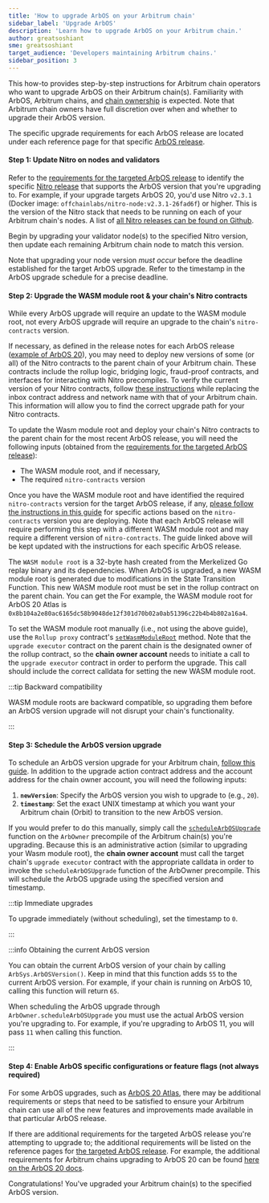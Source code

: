 ```yaml
---
title: 'How to upgrade ArbOS on your Arbitrum chain'
sidebar_label: 'Upgrade ArbOS'
description: 'Learn how to upgrade ArbOS on your Arbitrum chain.'
author: greatsoshiant
sme: greatsoshiant
target_audience: 'Developers maintaining Arbitrum chains.'
sidebar_position: 3
---
```


This how-to provides step-by-step instructions for Arbitrum chain operators who want to upgrade ArbOS on their Arbitrum chain(s). Familiarity with ArbOS, Arbitrum chains, and [chain ownership](/launch-arbitrum-chain/04-maintain-your-chain/03-ownership-structure-access-control.mdx) is expected. Note that Arbitrum chain owners have full discretion over when and whether to upgrade their ArbOS version.

The specific upgrade requirements for each ArbOS release are located under each reference page for that specific [ArbOS release](/run-arbitrum-node/arbos-releases/01-overview.mdx#list-of-available-arbos-releases).

#### Step 1: Update Nitro on nodes and validators

Refer to the [requirements for the targeted ArbOS release](/run-arbitrum-node/arbos-releases/01-overview.mdx) to identify the specific [Nitro release](https://github.com/OffchainLabs/nitro/releases/) that supports the ArbOS version that you're upgrading to. For example, if your upgrade targets ArbOS 20, you'd use Nitro `v2.3.1` (Docker image: `offchainlabs/nitro-node:v2.3.1-26fad6f`) or higher. This is the version of the Nitro stack that needs to be running on each of your Arbitrum chain's nodes. A list of [all Nitro releases can be found on Github](https://github.com/OffchainLabs/nitro/releases).

Begin by upgrading your validator node(s) to the specified Nitro version, then update each remaining Arbitrum chain node to match this version.

Note that upgrading your node version _must occur_ before the deadline established for the target ArbOS upgrade. Refer to the timestamp in the ArbOS upgrade schedule for a precise deadline.

#### Step 2: Upgrade the WASM module root & your chain's Nitro contracts

While every ArbOS upgrade will require an update to the WASM module root, not every ArbOS upgrade will require an upgrade to the chain's `nitro-contracts` version.

If necessary, as defined in the release notes for each ArbOS release ([example of ArbOS 20](/run-arbitrum-node/arbos-releases/arbos20.mdx)), you may need to deploy new versions of some (or all) of the Nitro contracts to the parent chain of your Arbitrum chain. These contracts include the rollup logic, bridging logic, fraud-proof contracts, and interfaces for interacting with Nitro precompiles. To verify the current version of your Nitro contracts, follow [these instructions](https://github.com/OffchainLabs/orbit-actions/blob/main/README.md#check-version-and-upgrade-path) while replacing the inbox contract address and network name with that of your Arbitrum chain. This information will allow you to find the correct upgrade path for your Nitro contracts.

To update the Wasm module root and deploy your chain's Nitro contracts to the parent chain for the most recent ArbOS release, you will need the following inputs (obtained from the [requirements for the targeted ArbOS release](/run-arbitrum-node/arbos-releases/01-overview.mdx)):

- The WASM module root, and if necessary,
- The required `nitro-contracts` version

Once you have the WASM module root and have identified the required `nitro-contracts` version for the target ArbOS release, if any, [please follow the instructions in this guide](https://github.com/OffchainLabs/orbit-actions?tab=readme-ov-file#nitro-contracts-upgrades) for specific actions based on the `nitro-contracts` version you are deploying. Note that each ArbOS release will require performing this step with a different WASM module root and may require a different version of `nitro-contracts`. The guide linked above will be kept updated with the instructions for each specific ArbOS release.

The `WASM module root` is a 32-byte hash created from the Merkelized Go replay binary and its dependencies. When ArbOS is upgraded, a new WASM module root is generated due to modifications in the State Transition Function. This new WASM module root must be set in the rollup contract on the parent chain. You can get the For example, the WASM module root for ArbOS 20 Atlas is `0x8b104a2e80ac6165dc58b9048de12f301d70b02a0ab51396c22b4b4b802a16a4`.

To set the WASM module root manually (i.e., not using the above guide), use the `Rollup proxy` contract's [`setWasmModuleRoot`](https://github.com/OffchainLabs/nitro-contracts/blob/38a70a5e14f8b52478eb5db08e7551a82ced14fe/src/rollup/RollupAdminLogic.sol#L321) method. Note that the `upgrade executor` contract on the parent chain is the designated owner of the rollup contract, so the **chain owner account** needs to initiate a call to the `upgrade executor` contract in order to perform the upgrade. This call should include the correct calldata for setting the new WASM module root.

:::tip Backward compatibility

WASM module roots are backward compatible, so upgrading them before an ArbOS version upgrade will not disrupt your chain's functionality.

:::

#### Step 3: Schedule the ArbOS version upgrade

To schedule an ArbOS version upgrade for your Arbitrum chain, [follow this guide](https://github.com/OffchainLabs/orbit-actions/tree/main/scripts/foundry/arbos-upgrades/at-timestamp). In addition to the upgrade action contract address and the account address for the chain owner account, you will need the following inputs:

1. **`newVersion`**: Specify the ArbOS version you wish to upgrade to (e.g., `20`).
2. **`timestamp`**: Set the exact UNIX timestamp at which you want your Arbitrum chain (Orbit) to transition to the new ArbOS version.

If you would prefer to do this manually, simply call the [`scheduleArbOSUpgrade`](https://github.com/OffchainLabs/nitro-precompile-interfaces/blob/fe4121240ca1ee2cbf07d67d0e6c38015d94e704/ArbOwner.sol#L116) function on the `ArbOwner` precompile of the Arbitrum chain(s) you're upgrading. Because this is an administrative action (similar to upgrading your Wasm module root), the **chain owner account** must call the target chain's `upgrade executor` contract with the appropriate calldata in order to invoke the `scheduleArbOSUpgrade` function of the ArbOwner precompile. This will schedule the ArbOS upgrade using the specified version and timestamp.

:::tip Immediate upgrades

To upgrade immediately (without scheduling), set the timestamp to `0`.

:::

:::info Obtaining the current ArbOS version

You can obtain the current ArbOS version of your chain by calling `ArbSys.ArbOSVersion()`. Keep in mind that this function adds `55` to the current ArbOS version. For example, if your chain is running on ArbOS 10, calling this function will return `65`.

When scheduling the ArbOS upgrade through `ArbOwner.scheduleArbOSUpgrade` you must use the actual ArbOS version you're upgrading to. For example, if you're upgrading to ArbOS 11, you will pass `11` when calling this function.

:::

#### Step 4: Enable ArbOS specific configurations or feature flags (not always required)

For some ArbOS upgrades, such as [ArbOS 20 Atlas](/run-arbitrum-node/arbos-releases/arbos20.mdx), there may be additional requirements or steps that need to be satisfied to ensure your Arbitrum chain can use all of the new features and improvements made available in that particular ArbOS release.

If there are additional requirements for the targeted ArbOS release you're attempting to upgrade to; the additional requirements will be listed on the reference pages for [the targeted ArbOS release](/run-arbitrum-node/arbos-releases/01-overview.mdx#list-of-available-arbos-releases). For example, the additional requirements for Arbitrum chains upgrading to ArbOS 20 can be found [here on the ArbOS 20 docs](/run-arbitrum-node/arbos-releases/arbos20.mdx).

Congratulations! You've upgraded your Arbitrum chain(s) to the specified ArbOS version.
